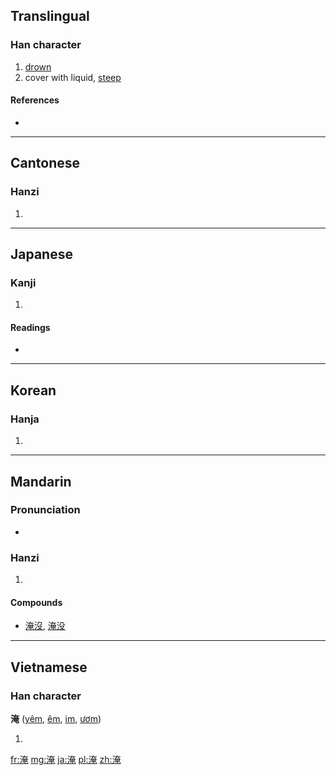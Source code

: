 ==Translingual==

===Han character===
{{Han char|rn=85|rad=水|as=08|sn=11|four=3411<sub>6</sub>|canj=水大中山 (EKLU)}}

# [[drown]]
# cover with liquid, [[steep]]

====References====
* {{Han ref|kx=0632.170|dkj=17696|dj=1038.020|hdz=31644.010|uh=6DF9|ud=28153|bh=B254|bd=45652}}

----

==Cantonese==

===Hanzi===
{{yue-hanzi|jyut=|y=yim1}}

# {{defn|lang=yue|sort=水08}}

----

==Japanese==

===Kanji===
{{ja-kanji|grade=|rs=水08}}

# {{defn|lang=ja|sort=水08}}

====Readings====
* {{ja-readings|on=[[えん]] (en), [[よう]] (yō)|kun=[[ひたす]] (hitasu), [[ひさしい]] (hisashii), [[とどまる]] (todomaru)}}

----

==Korean==

===Hanja===
{{ko-hanja|hangeul=[[엄]]|eumhun=|rv=eom|mr=ŏm|y=em}}

# {{defn|lang=ko|sort=水08}}

----

==Mandarin==

===Pronunciation===
* {{audio|Zh-yan.ogg|Audio|lang=cmn}}

===Hanzi===
{{cmn-hanzi|pin=[[yān]] ([[yan1]])|wg=yen<sup>1</sup>}}

# {{defn|lang=cmn|sort=水08}}

====Compounds====
* [[淹沒]], [[淹没]]

----

==Vietnamese==

===Han character===
'''淹''' ([[yêm]], [[êm]], [[im]], [[ươm]])

# {{defn|lang=vi}}

[[fr:淹]]
[[mg:淹]]
[[ja:淹]]
[[pl:淹]]
[[zh:淹]]